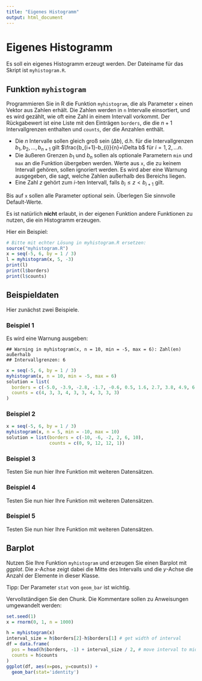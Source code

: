 ```yaml
---
title: "Eigenes Histogramm"
output: html_document
---
```


# Eigenes Histogramm

Es soll ein eigenes Histogramm erzeugt werden. Der Dateiname für das Skript ist `myhistogram.R`.

## Funktion `myhistogram`

Programmieren Sie in R die Funktion `myhistogram`, die als Parameter `x` einen Vektor aus Zahlen erhält. Die Zahlen werden in `n` Intervalle einsortiert, und es wird gezählt, wie oft eine Zahl in einem Intervall vorkommt. Der Rückgabewert ist eine Liste mit den Einträgen `borders`, die die $n+1$ Intervallgrenzen enthalten und `counts`, der die Anzahlen enthält.

 * Die $n$ Intervalle sollen gleich groß sein ($\Delta b$), d.h. für die Intervallgrenzen $b_1, b_2, \ldots, b_{n+1}$ gilt $\frac{b_{i+1}-b_{i}}{n}=\Delta b$ für $i=1, 2, \ldots n$.
 * Die äußeren Grenzen $b_1$ und $b_n$ sollen als optionale Parametern `min` und `max` an die Funktion übergeben werden. Werte aus `x`, die zu keinem Intervall gehören, sollen ignoriert werden. Es wird aber eine Warnung ausgegeben, die sagt, welche Zahlen außerhalb des Bereichs liegen.
 * Eine Zahl $z$ gehört zum $i$-ten Intervall, falls $b_i \leq z < b_{i+1}$ gilt.

Bis auf `x` sollen alle Parameter optional sein. Überlegen Sie sinnvolle Default-Werte.

Es ist natürlich **nicht** erlaubt, in der eigenen Funktion andere Funktionen zu nutzen, die ein Histogramm erzeugen.

Hier ein Beispiel:
```r
# Bitte mit echter Lösung in myhistogram.R ersetzen:
source("myhistogram.R")
x = seq(-5, 6, by = 1 / 3)
l = myhistogram(x, 5, -3)
print(l)
print(l$borders)
print(l$counts)
```



## Beispieldaten

Hier zunächst zwei Beispiele.

### Beispiel 1

Es wird eine Warnung ausgeben:
```
## Warning in myhistogram(x, n = 10, min = -5, max = 6): Zahl(en) außerhalb
## Intervallgrenzen: 6
```

```r
x = seq(-5, 6, by = 1 / 3)
myhistogram(x, n = 10, min = -5, max = 6)
solution = list(
  borders = c(-5.0, -3.9, -2.8, -1.7, -0.6, 0.5, 1.6, 2.7, 3.8, 4.9, 6.0),
  counts = c(4, 3, 3, 4, 3, 3, 4, 3, 3, 3)
)
```

### Beispiel 2

```r
x = seq(-5, 6, by = 1 / 3)
myhistogram(x, n = 5, min = -10, max = 10)
solution = list(borders = c(-10, -6, -2, 2, 6, 10),
                counts = c(0, 9, 12, 12, 1))
```

### Beispiel 3

Testen Sie nun hier Ihre Funktion mit weiteren Datensätzen.

### Beispiel 4

Testen Sie nun hier Ihre Funktion mit weiteren Datensätzen.

### Beispiel 5

Testen Sie nun hier Ihre Funktion mit weiteren Datensätzen.


## Barplot

Nutzen Sie Ihre Funktion `myhistogram` und erzeugen Sie einen Barplot mit _ggplot_. Die _x_-Achse zeigt dabei die Mitte des Intervalls und die _y_-Achse die Anzahl der Elemente in dieser Klasse.

Tipp: Der Parameter `stat` von `geom_bar` ist wichtig.

Vervollständigen Sie den Chunk. Die Kommentare sollen zu Anweisungen umgewandelt werden:

```r
set.seed(1)
x = rnorm(0, 1, n = 1000)

h = myhistogram(x)
interval_size = h$borders[2]-h$borders[1] # get width of interval
df = data.frame(
  pos = head(h$borders, -1) + interval_size / 2, # move interval to middle of each
  counts = h$counts
)
ggplot(df, aes(x=pos, y=counts)) +
  geom_bar(stat='identity')
```
